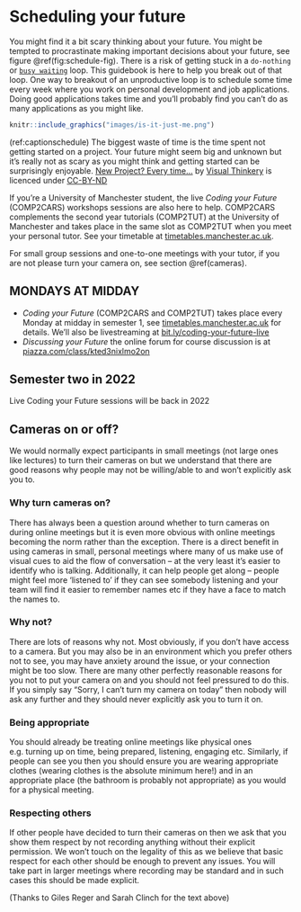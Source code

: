 # Scheduling your future {#scheduling}
You might find it a bit scary thinking about your future. You might be tempted to procrastinate making important decisions about your future, see figure \@ref(fig:schedule-fig). There is a risk of getting stuck in a `do-nothing` or [`busy waiting`](https://en.wikipedia.org/wiki/Busy_waiting) loop. This guidebook is here to help you break out of that loop. One way to breakout of an unproductive loop is to schedule some time every week where you work on personal development and job applications. Doing good applications takes time and you'll probably find you can't do as many applications as you might like.

```r
knitr::include_graphics("images/is-it-just-me.png")
```
(ref:captionschedule) The biggest waste of time is the time spent not getting started on a project. Your future might seem big and unknown but it's really not as scary as you might think and getting started can be surprisingly enjoyable. [New Project? Every time…](https://bryanmmathers.com/new-project-every-time/) by [Visual Thinkery](https://visualthinkery.com/) is licenced under [CC-BY-ND](https://creativecommons.org/licenses/by-nd/4.0/)

If you're a University of Manchester student, the live *Coding your Future* (COMP2CARS) workshops sessions are also here to help.
COMP2CARS complements the second year tutorials (COMP2TUT) at the University of Manchester and takes place in the same slot as COMP2TUT when you meet your personal tutor. See your timetable at [timetables.manchester.ac.uk](https://timetables.manchester.ac.uk/).


<!--They'll be back in September 2021, see [manchester.ac.uk/discover/key-dates](https://www.manchester.ac.uk/discover/key-dates/). In the meantime see the *Wednesday Waggle* at [waggle.cs.manchester.ac.uk](https://waggle.cs.manchester.ac.uk/)-->

<!--[studentnet.cs.manchester.ac.uk/ugt/timetable](http://studentnet.cs.manchester.ac.uk/ugt/timetable/).-->

For small group sessions and one-to-one meetings with your tutor, if you are not please turn your camera on, see section \@ref(cameras).


<!--These sessions will revisit themes from semester one if you missed them last semester, we'll also have an open session where we'll tackle whatever issues you need about finding placements and internships during 2021. We'll be meeting at [zoom.us/my/duncanhull](http://zoom.us/my/duncanhull), please sign into zoom with your \@student.manchester.ac.uk account and if you can, -->


## MONDAYS AT MIDDAY {#mondays}

* *Coding your Future* (COMP2CARS and COMP2TUT) takes place every Monday at midday in semester 1, see [timetables.manchester.ac.uk](https://timetables.manchester.ac.uk/) for details. We'll also be livestreaming at [bit.ly/coding-your-future-live](https://bit.ly/coding-your-future-live)
* *Discussing your Future* the online forum for course discussion is at [piazza.com/class/kted3nixlmo2on](https://piazza.com/class/kted3nixlmo2on)

<!--## Week 0: Experiencing {#week0}
Welcome week, starting 20th September:

* ~~**Tuesday 21st September 10am to midday**, Following from the welcome back to year 2, a panel of students returning from their year of industrial experience will share their stories of recruitment and employment. They will be answering any questions that you have for them about their placements and their transition from students to professionals. Read *Experiencing your future* chapter \@ref(experiencing)~~
* ~~**Thursday 23rd September 10am** Alumni from the University will talk about the careers after graduating from Computer Science. See your my Manchester timetable for details~~.-->

<!--## Week 1: Debugging {#week1}
**Monday 27th September** at midday: Depending on your when you meet your tutor

* *Either* COMP2CARS: Debug your CV (self assessment) using section \@ref(checklist) in *Debugging your future* (chapter \@ref(debugging))
* *Or* COMP2TUT: Meet your tutor see [studentnet.cs.manchester.ac.uk/ugt/tutorgroups.php?level=2](http://studentnet.cs.manchester.ac.uk/ugt/tutorgroups.php?level=2) get feedback on your CV--

<!--## Week 2: Debugging {#week2}
**Monday 4th October** at midday: Depending on your when you meet your tutor

* *Either* COMP2TUT: Meet your tutor (if you didn't meet them last weeek) see [studentnet.cs.manchester.ac.uk/ugt/tutorgroups.php?level=2](http://studentnet.cs.manchester.ac.uk/ugt/tutorgroups.php?level=2)
* *Either* COMP2CARS: Debug your CV (self assessment) using section \@ref(checklist). Read *Debugging your future* (chapter \@ref(debugging)) and *Hacking your future* (chapter \@ref(hacking)):-->

<!--## Week 3: Debugging & Hacking {#week3}   
**Monday 11th October** at midday:

* *Debugging your Future* and *Hacking your Future* Lecture and workshop in (ref:mecd), see [timetables.manchester.ac.uk](https://timetables.manchester.ac.uk/). Read chapter \@ref(debugging) and \@ref(hacking): creating a bug-free CV-->
<!-- WOOP my life part of mental health-->
<!--also semester 1: are you experienced panel-->
<!--also semester 1: why bother with experience-->

<!--## Week 4: Finding & Nurturing {#week4}
**Monday 18th October** at midday:

* *Finding your Future* and *Nurturing your future*, Job searching and health, happiness, anxiety and depression. Lecture and workshop in (ref:mecd), see  [timetables.manchester.ac.uk](https://timetables.manchester.ac.uk/). Why should you take your mental and physical health more seriously? Read chapters \@ref(finding) and \@ref(nurturing).-->

<!--## Week 5: Knowing {#week5}  
**Monday 25th October** at midday:

* *Knowing your future* read chapter \@ref(knowing): How well do you know yourself? Lecture and workshop in (ref:mecd), see  [timetables.manchester.ac.uk](https://timetables.manchester.ac.uk/). What are your unique talents (superpowers) and where is your achilles heel (weakness)? What are you doing to improve both sets of skills?--

<!--## Week 6: Pausing {#week6}  
**Monday 1st November** at midday:

* Reading week, take a breather or catchup. No workshop.-->

<!--## Week 7: Writing {#week7}  
**Monday 8th November** at midday:

* *Writing your future* part 1 of 2: Written communication in Computer Science. Lecture and workshop in (ref:mecd), see  [timetables.manchester.ac.uk](https://timetables.manchester.ac.uk/). Read chapter \@ref(writing) and [developers.google.com/tech-writing/one](https://developers.google.com/tech-writing/one)-->

<!--## Week 8: Writing {#week8}  
**Monday 15th November** at midday:

* *Writing your future* part 2 of 2: Written communication in Computer Science. Lecture and workshop in (ref:mecd), see [timetables.manchester.ac.uk](https://timetables.manchester.ac.uk/) Read chapter \@ref(writing) see [developers.google.com/tech-writing/two](https://developers.google.com/tech-writing/two)-->


<!--## Week 9: Broadening {#week9}  
**Monday 22nd November** at midday:

* *Broadening your future*: expanding your job search, what are the options. Read chapter \@ref(broadening)
* *Achieving your future*: providing evidence of your achievements, read chapter \@ref(achieving)-->

<!--## Week 10: Speaking {#week10}  
**Monday 29th November** at midday:

* *Speaking your future* preparing for interviews. Lecture and workshop in (ref:mecd), see [timetables.manchester.ac.uk](https://timetables.manchester.ac.uk/). Preparing for both technical and non-technical interviews. Read chapter \@ref(speaking),-->

<!--## Week 11: Meeting {#week11}  
**Monday 6th December** at midday:

* *Either* COMP2TUT: Meet your tutor see [studentnet.cs.manchester.ac.uk/ugt/tutorgroups.php?level=2](http://studentnet.cs.manchester.ac.uk/ugt/tutorgroups.php?level=2)
* *Or* COMP2CARS: self study tbc-->


<!--## Week 12: Meeting {#week12}  
**Monday 13th December** at midday:

* *Either* COMP2CARS: self study tbc
* *or* COMP2TUT: Meet your tutor (if you didn't meet them last week) see [studentnet.cs.manchester.ac.uk/ugt/tutorgroups.php?level=2](http://studentnet.cs.manchester.ac.uk/ugt/tutorgroups.php?level=2)-->

## Semester two in 2022
Live Coding your Future sessions will be back in 2022


##  Cameras on or off? {#cameras}
We would normally expect participants in small meetings (not large ones like lectures) to turn their cameras on but we understand that there are good reasons why people may not be willing/able to and won’t explicitly ask you to.

### Why turn cameras on?
There has always been a question around whether to turn cameras on during online meetings but it is even more obvious with online meetings becoming the norm rather than the exception.  There is a direct benefit in using cameras in small, personal meetings where many of us make use of visual cues to aid the flow of conversation – at the very least it’s easier to identify who is talking. Additionally, it can help people get along – people might feel more ‘listened to’ if they can see somebody listening and your team will find it easier to remember names etc if they have a face to match the names to.

### Why not?
There are lots of reasons why not. Most obviously, if you don’t have access to a camera. But you may also be in an environment which you prefer others not to see, you may have anxiety around the issue, or your connection might be too slow. There are many other perfectly reasonable reasons for you not to put your camera on and you should not feel pressured to do this. If you simply say “Sorry, I can’t turn my camera on today” then nobody will ask any further and they should never explicitly ask you to turn it on.

### Being appropriate
You should already be treating online meetings like physical ones e.g. turning up on time, being prepared, listening, engaging etc. Similarly, if people can see you then you should ensure you are wearing appropriate clothes (wearing clothes is the absolute minimum here!) and in an appropriate place (the bathroom is probably not appropriate) as you would for a physical meeting.

### Respecting others
If other people have decided to turn their cameras on then we ask that you show them respect by not recording anything without their explicit permission. We won’t touch on the legality of this as we believe that basic respect for each other should be enough to prevent any issues. You will take part in larger meetings where recording may be standard and in such cases this should be made explicit.

(Thanks to Giles Reger and Sarah Clinch for the text above)
